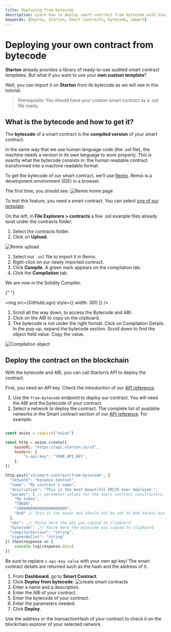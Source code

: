 ```yaml
---
title: Deploying from bytecode
description: Learn how to deploy smart contract from bytecode with Starton.
keywords: [Deploy, Starton, Smart contracts, bytecode, import]
---
```



# Deploying your own contract from bytecode

**Starton** already provides a library of ready-to-use audited smart contract templates. But what if you want to use your **own custom template**?

Well, you can import it on **Starton** from its bytecode as we will see in this tutorial.

> Prerequisite: You should have your custom smart contract as a .sol file ready.

## What is the bytecode and how to get it?

The **bytecode** of a smart contract is the **compiled version** of your smart contract.

In the same way that we use human language code (the .sol file), the machine needs a version in its own language to work properly.
This is exactly what the bytecode consists in: the human readable contract transformed into a machine readable format.

To get the bytecode of our smart contract, we’ll use [Remix](https://remix.ethereum.org/). Remix is a development environment (IDE) in a browser.

The first time, you should see:
![Remix home page](src/remix-home.png)

To test this feature, you need a smart contract. You can select [one of our template](https://github.com/starton-io/smart-contract-templates/tree/master/contracts/).

On the left, in **File Explorers > contracts** a few .sol example files already exist under the contracts folder.

1. Select the contracts folder.
1. Click on **Upload**.

![Remix upload](src/remix-upload.png)

1. Select our `.sol` file to import it in Remix.
1. Right-click on our newly imported contract.
1. Click **Compile**.
   A green mark appears on the compilation tab.
1. Click the **Compilation** tab.

We are now in the Solidity Compiler.

{" "}

<img src={GitHubLogo} style={{ width: 300 }} />

1. Scroll all the way down, to access the Bytecode and ABI.
1. Click on the ABI to copy on the clipboard.
1. The bytecode is not under the right format.
   Click on Compilation Details.
   In the pop-up, expand the bytecode section.
   Scroll down to find the object field value.
   Copy the value.

![Compilation object](src/compilation-object.png)

## Deploy the contract on the blockchain

<Tabs>
<TabItem value="code" label="From Code">

With the bytecode and ABI, you can call Starton’s API to deploy the contract.

First, you need an API key.
Check the introduction of our [API reference](https://docs.starton.io/intro).

1. Use the `from-bytecode` endpoint to deploy our contract.
   You will need the ABI and the bytecode of your contract.
1. Select a network to deploy the contract.
   The complete list of available networks in the Smart contract section of our <a href="https://docs.starton.io/intro#tag/SmartContract/operation/SmartContractCreateFromBytecode">API reference</a>.
   For example:

```jsx showLineNumbers

const axios = require("axios")

const http = axios.create({
    baseURL: "https://api.starton.io/v3",
    headers: {
        "x-api-key": 'YOUR_API_KEY',
    },
})

http.post('v3/smart-contract/from-bytecode', {
  "network": "binance-testnet",
  "name": "My contract's name",
  "description": "This is the most beautiful ERC20 ever deployed.",
  "params": [ // parameter values for the smart contract constructors, this will change depending of your contract
    "My token",
    "TOKEN",
    "1000000000000000000000",
    "0x0" // This is the owner and should not be set to 0x0 adress but we do this as this is a tutorial. You should use either the KMS adress or one that you control.
  ],
  "abi": ,// Paste here the abi you copied to clipboard
  "bytecode": ,// Paste here the bytecode you copied to clipboard
  "compilerVersion": "string",
  "signerWallet": "string"
}).then(response => {
    console.log(response.data)
})
```

Be sure to replace `x-api-key value` with your own api key!
The smart contract details are returned such as the hash and the address of it.

</TabItem>
<TabItem value="dashboard" label="From Dashboard">

1. From **Dashboard**, go to **Smart Contract**.
1. Click **Deploy from bytecode**.
   ![create smart contracts](src/deploy-bytecode.png)
1. Enter a name and a description.
1. Enter the ABI of your contract.
1. Enter the bytecode of your contract.
1. Enter the parameters needed.
1. Click **Deploy**.

</TabItem>
</Tabs>

Use the address or the transactionHash of your contract to check it on the blockchain explorer of your selected network.
